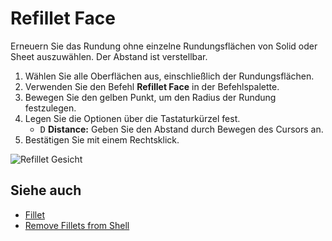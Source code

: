
# Refillet Face

<Reference shortcut="" command="Refillet Face" button="" />

Erneuern Sie das Rundung ohne einzelne Rundungsflächen von Solid oder Sheet auszuwählen. Der Abstand ist verstellbar.

1. Wählen Sie alle Oberflächen aus, einschließlich der Rundungsflächen.
2. Verwenden Sie den Befehl **Refillet Face** in der Befehlspalette.
3. Bewegen Sie den gelben Punkt, um den Radius der Rundung festzulegen.
4. Legen Sie die Optionen über die Tastaturkürzel fest.
    - <kbd>D</kbd> **Distance:** Geben Sie den Abstand durch Bewegen des Cursors an.
5. Bestätigen Sie mit einem Rechtsklick.

![Refillet Gesicht](/img/refillet-face.gif)

## Siehe auch
- [Fillet](./fillet)
- [Remove Fillets from Shell](./remove-fillets-from-shell)

